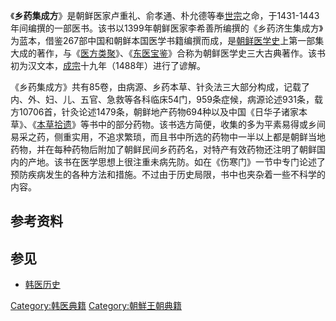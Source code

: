 《'''乡药集成方'''》是朝鲜医家卢重礼、俞孝通、朴允德等奉[[朝鲜世宗|世宗]]之命，于1431-1443年间编撰的一部医书。该书以1399年朝鲜医家李希善所编撰的《乡药济生集成方》为蓝本，借鉴267部中国和朝鲜本国医学书籍编撰而成，是[[韩医历史|朝鲜医学史]]上第一部集大成的著作，与《[[医方类聚|医方类聚]]》、《[[东医宝鉴|东医宝鉴]]》合称为朝鲜医学史三大古典著作{{r|车武|杨昭全|page1=15|page2=208}}。该书初为汉文本，[[朝鲜成宗|成宗]]十九年（1488年）进行了谚解{{r|杨昭全|page=208}}。

《乡药集成方》共有85卷，由病源、乡药本草、针灸法三大部分构成，记载了内、外、妇、儿、五官、急救等各科临床54门，959条症候，病源论述931条，载方10706首，针灸论述1479条，朝鲜地产药物694种以及中国《日华子诸家本草》、《[[本草拾遗|本草拾遗]]》等书中的部分药物。该书选方简便，收集的多为平素易得或乡间易采之药，侧重实用，不追求繁琐，而且书中所选的药物中一半以上都是朝鲜当地药物，并在每种药物后附加了朝鲜民间乡药药名，对特产有效药物还注明了朝鲜国内的产地{{r|车武|page=17-18}}。该书在医学思想上很注重未病先防。如在《伤寒门》一节中专门论述了预防疾病发生的各种方法和措施。不过由于历史局限，书中也夹杂着一些不科学的内容{{r|车武|南征|page=19}}。

== 参考资料 ==
{{wikisource|鄕藥集成方}}
{{Reflist|refs=
<ref name="车武">{{cite book |author=车武|coauthors= |title=《许浚与《东医宝鉴》》 |year=2012年1月 |publisher=中央民族大学出版社 |location=北京 |isbn=978-7-5660-0134-4 }}</ref>
<ref name="杨昭全">{{cite book |author=杨昭全 |coauthors= |title=《韩国文化史》 |year=2009年6月|publisher=山东大学出版社 |location=济南 |isbn=978-7-5607-3874-1}}</ref>
<ref name="南征">{{cite journal |title=《乡药集成方》简介  |author=南征 | coauthors =朴志贤   |journal=《吉林中医药》 |date=1984年03期 }}</ref>
}}

== 参见 ==
* [[韩医历史|韩医历史]]

[[Category:韩医典籍|Category:韩医典籍]]
[[Category:朝鮮王朝典籍|Category:朝鮮王朝典籍]]